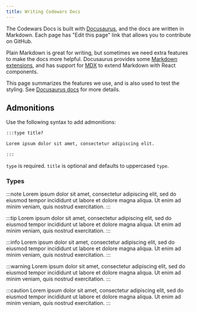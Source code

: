```yaml
---
title: Writing Codewars Docs
---
```


The Codewars Docs is built with [Docusaurus][docusaurus], and the docs are written in Markdown.
Each page has "Edit this page" link that allows you to contribute on GitHub.

Plain Markdown is great for writing, but sometimes we need extra features to make the docs more helpful.
Docusaurus provides some [Markdown extensions][markdown-features], and has support for [MDX][mdx] to extend Markdown with React components.

This page summarizes the features we use, and is also used to test the styling. See [Docusaurus docs][docusaurus-docs] for more details.

## Admonitions

Use the following syntax to add admonitions:

```markdown
:::type title?

Lorem ipsum dolor sit amet, consectetur adipiscing elit.

:::
```

`type` is required. `title` is optional and defaults to uppercased `type`.

### Types

:::note
Lorem ipsum dolor sit amet, consectetur adipiscing elit, sed do eiusmod tempor incididunt ut labore et dolore magna aliqua. Ut enim ad minim veniam, quis nostrud exercitation.
:::

:::tip
Lorem ipsum dolor sit amet, consectetur adipiscing elit, sed do eiusmod tempor incididunt ut labore et dolore magna aliqua. Ut enim ad minim veniam, quis nostrud exercitation.
:::

:::info
Lorem ipsum dolor sit amet, consectetur adipiscing elit, sed do eiusmod tempor incididunt ut labore et dolore magna aliqua. Ut enim ad minim veniam, quis nostrud exercitation.
:::

:::warning
Lorem ipsum dolor sit amet, consectetur adipiscing elit, sed do eiusmod tempor incididunt ut labore et dolore magna aliqua. Ut enim ad minim veniam, quis nostrud exercitation.
:::

:::caution
Lorem ipsum dolor sit amet, consectetur adipiscing elit, sed do eiusmod tempor incididunt ut labore et dolore magna aliqua. Ut enim ad minim veniam, quis nostrud exercitation.
:::

[docusaurus]: https://docusaurus.io/
[docusaurus-docs]: https://docusaurus.io/docs
[mdx]: https://mdxjs.com/
[markdown-features]: https://docusaurus.io/docs/markdown-features
